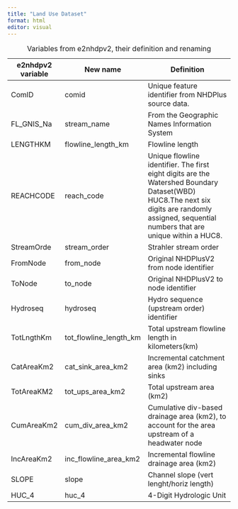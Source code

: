 ```yaml
---
title: "Land Use Dataset"
format: html
editor: visual
---
```


| e2nhdpv2 variable | New name               | Definition                                                                                                                                                                                   |
|-------------------|------------------------|----------------------------------------------------------------------------------------------------------------------------------------------------------------------------------------------|
| ComID             | comid                  | Unique feature identifier from NHDPlus source data.                                                                                                                                          |
| FL_GNIS_Na        | stream_name            | From the Geographic Names Information System                                                                                                                                                 |
| LENGTHKM          | flowline_length_km     | Flowline length                                                                                                                                                                              |
| REACHCODE         | reach_code             | Unique flowline identifier. The first eight digits are the Watershed Boundary Dataset(WBD) HUC8.The next six digits are randomly assigned, sequential numbers that are unique within a HUC8. |
| StreamOrde        | stream_order           | Strahler stream order                                                                                                                                                                        |
| FromNode          | from_node              | Original NHDPlusV2 from node identifier                                                                                                                                                      |
| ToNode            | to_node                | Original NHDPlusV2 to node identifier                                                                                                                                                        |
| Hydroseq          | hydroseq               | Hydro sequence (upstream order) identifier                                                                                                                                                   |
| TotLngthKm        | tot_flowline_length_km | Total upstream flowline length in kilometers(km)                                                                                                                                             |
| CatAreaKm2        | cat_sink_area_km2      | Incremental catchment area (km2) including sinks                                                                                                                                             |
| TotAreaKM2        | tot_ups_area_km2       | Total upstream area (km2)                                                                                                                                                                    |
| CumAreaKm2        | cum_div_area_km2       | Cumulative div-based drainage area (km2), to account for the area upstream of a headwater node                                                                                               |
| IncAreaKm2        | inc_flowline_area_km2  | Incremental flowline drainage area (km2)                                                                                                                                                     |
| SLOPE             | slope                  | Channel slope (vert lenght/horiz length)                                                                                                                                                     |
| HUC_4             | huc_4                  | 4-Digit Hydrologic Unit                                                                                                                                                                      |

: Variables from e2nhdpv2, their definition and renaming
